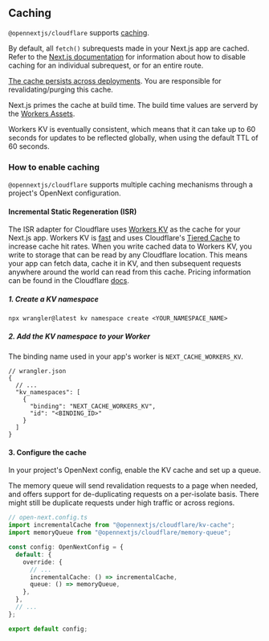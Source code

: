 
## Caching

`@opennextjs/cloudflare` supports [caching](https://nextjs.org/docs/app/building-your-application/data-fetching/fetching-caching-and-revalidating#caching-data).

By default, all `fetch()` subrequests made in your Next.js app are cached. Refer to the [Next.js documentation](https://nextjs.org/docs/app/building-your-application/caching#opting-out-1) for information about how to disable caching for an individual subrequest, or for an entire route.

[The cache persists across deployments](https://nextjs.org/docs/app/building-your-application/caching#data-cache). You are responsible for revalidating/purging this cache.

Next.js primes the cache at build time. The build time values are serverd by the [Workers Assets](https://developers.cloudflare.com/workers/static-assets/).

<Callout>
Workers KV is eventually consistent, which means that it can take up to 60 seconds for updates to be reflected globally, when using the default TTL of 60 seconds.
</Callout>

### How to enable caching

`@opennextjs/cloudflare` supports multiple caching mechanisms through a project's OpenNext configuration.

#### Incremental Static Regeneration (ISR)

The ISR adapter for Cloudflare uses [Workers KV](https://developers.cloudflare.com/kv/) as the cache for your Next.js app. Workers KV is [fast](https://blog.cloudflare.com/faster-workers-kv) and uses Cloudflare's [Tiered Cache](https://developers.cloudflare.com/cache/how-to/tiered-cache/) to increase cache hit rates. When you write cached data to Workers KV, you write to storage that can be read by any Cloudflare location. This means your app can fetch data, cache it in KV, and then subsequent requests anywhere around the world can read from this cache. Pricing information can be found in the Cloudflare [docs](https://developers.cloudflare.com/workers/platform/pricing/#workers-kv).

##### 1. Create a KV namespace

```
npx wrangler@latest kv namespace create <YOUR_NAMESPACE_NAME>
```

##### 2. Add the KV namespace to your Worker

The binding name used in your app's worker is `NEXT_CACHE_WORKERS_KV`.

```jsonc
// wrangler.json
{
  // ...
  "kv_namespaces": [
    {
      "binding": "NEXT_CACHE_WORKERS_KV",
      "id": "<BINDING_ID>"
    }
  ]
}
```

#### 3. Configure the cache

In your project's OpenNext config, enable the KV cache and set up a queue.

The memory queue will send revalidation requests to a page when needed, and offers support for de-duplicating requests on a per-isolate basis. There might still be duplicate requests under high traffic or across regions.

```ts
// open-next.config.ts
import incrementalCache from "@opennextjs/cloudflare/kv-cache";
import memoryQueue from "@opennextjs/cloudflare/memory-queue";

const config: OpenNextConfig = {
  default: {
    override: {
      // ...
      incrementalCache: () => incrementalCache,
      queue: () => memoryQueue,
    },
  },
  // ...
};

export default config;
```

